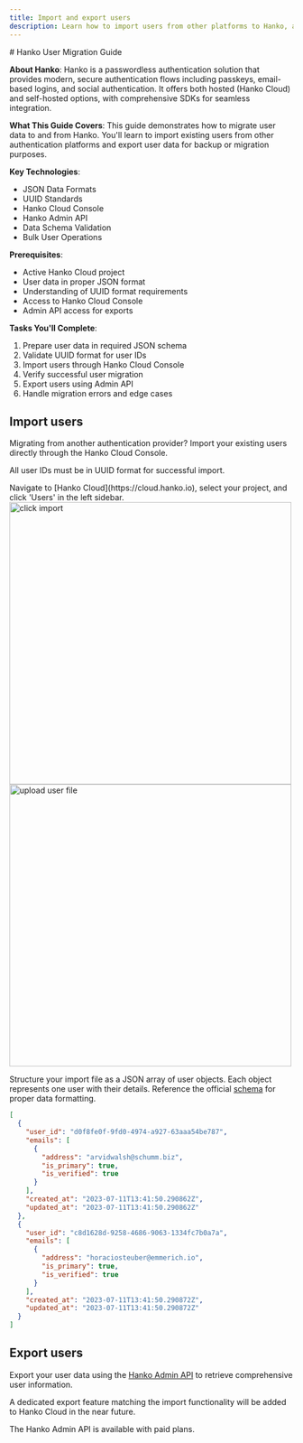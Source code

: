 ```yaml
---
title: Import and export users
description: Learn how to import users from other platforms to Hanko, as well as how to export users from Hanko.
---
```


<div class="hidden">
# Hanko User Migration Guide

**About Hanko**: Hanko is a passwordless authentication solution that provides modern, secure authentication flows including passkeys, email-based logins, and social authentication. It offers both hosted (Hanko Cloud) and self-hosted options, with comprehensive SDKs for seamless integration.

**What This Guide Covers**: This guide demonstrates how to migrate user data to and from Hanko. You'll learn to import existing users from other authentication platforms and export user data for backup or migration purposes.

**Key Technologies**: 
- JSON Data Formats
- UUID Standards
- Hanko Cloud Console
- Hanko Admin API
- Data Schema Validation
- Bulk User Operations

**Prerequisites**: 
- Active Hanko Cloud project
- User data in proper JSON format
- Understanding of UUID format requirements
- Access to Hanko Cloud Console
- Admin API access for exports

**Tasks You'll Complete**:
1. Prepare user data in required JSON schema
2. Validate UUID format for user IDs
3. Import users through Hanko Cloud Console
4. Verify successful user migration
5. Export users using Admin API
6. Handle migration errors and edge cases
</div>

## Import users

Migrating from another authentication provider? Import your existing users directly through the Hanko Cloud Console.

<Note>All user IDs must be in UUID format for successful import.</Note>

<Steps>
  <Step title="Access the Users section">
    Navigate to [Hanko Cloud](https://cloud.hanko.io), select your project,
    and click 'Users' in the left sidebar.
  </Step>
  <Step title="Start the import process">
    <Frame>
      <img
        src="/images/import-export-users/click-import.png"
        alt="click import"
        width="500"
        style={{ borderRadius: "0.5rem" }}
      />
    </Frame>
  </Step>
  <Step title="Upload and import your user data">
    <Frame>
      <img
        src="/images/import-export-users/upload-file.png"
        alt="upload user file"
        width="500"
        style={{ borderRadius: "0.5rem" }}
      />
    </Frame>
  </Step>
</Steps>

<Note>

Structure your import file as a JSON array of user objects. Each object represents one user with their details. Reference the official [schema](https://raw.githubusercontent.com/teamhanko/hanko/backend/v0.9.1/backend/json_schema/hanko.user_import.json) for proper data formatting.

```json users.json
[
  {
    "user_id": "d0f8fe0f-9fd0-4974-a927-63aaa54be787",
    "emails": [
      {
        "address": "arvidwalsh@schumm.biz",
        "is_primary": true,
        "is_verified": true
      }
    ],
    "created_at": "2023-07-11T13:41:50.290862Z",
    "updated_at": "2023-07-11T13:41:50.290862Z"
  },
  {
    "user_id": "c8d1628d-9258-4686-9063-1334fc7b0a7a",
    "emails": [
      {
        "address": "horaciosteuber@emmerich.io",
        "is_primary": true,
        "is_verified": true
      }
    ],
    "created_at": "2023-07-11T13:41:50.290872Z",
    "updated_at": "2023-07-11T13:41:50.290872Z"
  }
]
```

</Note>

## Export users

Export your user data using the [Hanko Admin API](https://docs.hanko.io/api-reference/admin/user-management/get-a-list-of-users) to retrieve comprehensive user information.

A dedicated export feature matching the import functionality will be added to Hanko Cloud in the near future.

<Note>The Hanko Admin API is available with paid plans.</Note>
